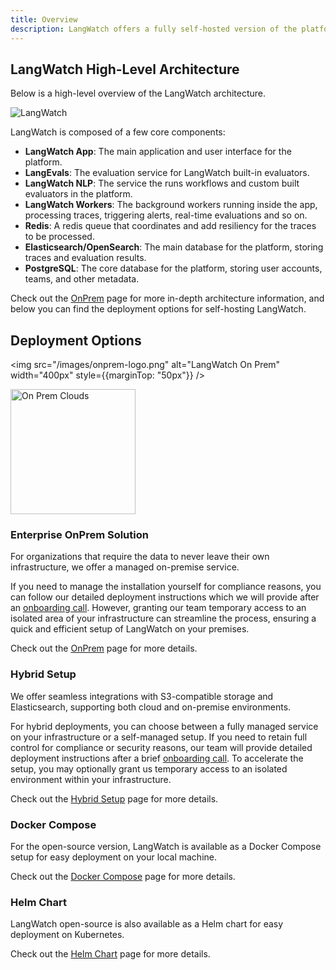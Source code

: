 ```yaml
---
title: Overview
description: LangWatch offers a fully self-hosted version of the platform for companies that require strict data control and compliance.
---
```


## LangWatch High-Level Architecture

Below is a high-level overview of the LangWatch architecture.

<Frame>
<img
  className="block"
  src="/images/simple-architecture.png"
  alt="LangWatch"
/>
</Frame>

LangWatch is composed of a few core components:

- **LangWatch App**: The main application and user interface for the platform.
- **LangEvals**: The evaluation service for LangWatch built-in evaluators.
- **LangWatch NLP**: The service the runs workflows and custom built evaluators in the platform.
- **LangWatch Workers**: The background workers running inside the app, processing traces, triggering alerts, real-time evaluations and so on.
- **Redis**: A redis queue that coordinates and add resiliency for the traces to be processed.
- **Elasticsearch/OpenSearch**: The main database for the platform, storing traces and evaluation results.
- **PostgreSQL**: The core database for the platform, storing user accounts, teams, and other metadata.

Check out the [OnPrem](/self-hosting/onprem) page for more in-depth architecture information, and below you can find the deployment options for self-hosting LangWatch.

## Deployment Options

<img src="/images/onprem-logo.png" alt="LangWatch On Prem" width="400px" style={{marginTop: "50px"}} />

<img src="/images/onprem-clouds.png" alt="On Prem Clouds" width="200px" />

### Enterprise OnPrem Solution

For organizations that require the data to never leave their own infrastructure, we offer a managed on-premise service.

If you need to manage the installation yourself for compliance reasons, you can follow our detailed deployment instructions which we will provide after an [onboarding call](https://meetings-eu1.hubspot.com/manouk-draisma). However, granting our team temporary access to an isolated area of your infrastructure can streamline the process, ensuring a quick and efficient setup of LangWatch on your premises.

Check out the [OnPrem](/self-hosting/onprem) page for more details.

### Hybrid Setup

We offer seamless integrations with S3-compatible storage and Elasticsearch, supporting both cloud and on-premise environments.

For hybrid deployments, you can choose between a fully managed service on your infrastructure or a self-managed setup. If you need to retain full control for compliance or security reasons, our team will provide detailed deployment instructions after a brief [onboarding call](https://meetings-eu1.hubspot.com/manouk-draisma). To accelerate the setup, you may optionally grant us temporary access to an isolated environment within your infrastructure.

Check out the [Hybrid Setup](/hybrid-setup/overview) page for more details.

### Docker Compose

For the open-source version, LangWatch is available as a Docker Compose setup for easy deployment on your local machine.

Check out the [Docker Compose](/self-hosting/docker-compose) page for more details.

### Helm Chart

LangWatch open-source is also available as a Helm chart for easy deployment on Kubernetes.

Check out the [Helm Chart](/self-hosting/helm) page for more details.